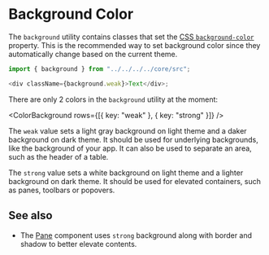
<Meta title="Patterns/Color/Background" />

# Background Color

The `background` utility contains classes that set the
[CSS `background-color`][1] property. This is the recommended way to set
background color since they automatically change based on the current theme.

```ts
import { background } from "../../../../core/src";

<div className={background.weak}>Text</div>;
```

There are only 2 colors in the `background` utility at the moment:

<ColorBackground rows={[{ key: "weak" }, { key: "strong" }]} />

The `weak` value sets a light gray background on light theme and a daker
background on dark theme. It should be used for underlying backgrounds, like
the background of your app. It can also be used to separate an area, such as
the header of a table.

The `strong` value sets a white background on light theme and a lighter
background on dark theme. It should be used for elevated containers, such as
panes, toolbars or popovers.

## See also

-   The [Pane][2] component uses `strong` background along with border and shadow
    to better elevate contents.

[1]: https://developer.mozilla.org/en-US/docs/Web/CSS/background-color
[2]: /?path=/docs/components-pane

